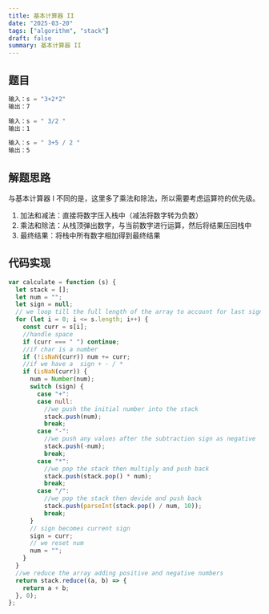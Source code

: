 ```yaml
---
title: 基本计算器 II
date: "2025-03-20"
tags: ["algorithm", "stack"]
draft: false
summary: 基本计算器 II
---
```


## 题目

```js
输入：s = "3+2*2"
输出：7
``` 

```js
输入：s = " 3/2 "
输出：1
``` 

```js
输入：s = " 3+5 / 2 "
输出：5
``` 

## 解题思路
与基本计算器 I 不同的是，这里多了乘法和除法，所以需要考虑运算符的优先级。
1. 加法和减法：直接将数字压入栈中（减法将数字转为负数）
2. 乘法和除法：从栈顶弹出数字，与当前数字进行运算，然后将结果压回栈中
3. 最终结果：将栈中所有数字相加得到最终结果

## 代码实现

```js
var calculate = function (s) {
  let stack = [];
  let num = "";
  let sign = null;
  // we loop till the full length of the array to account for last sign
  for (let i = 0; i <= s.length; i++) {
    const curr = s[i];
    //handle space
    if (curr === " ") continue;
    //if char is a number
    if (!isNaN(curr)) num += curr;
    //if we have a  sign + - / *
    if (isNaN(curr)) {
      num = Number(num);
      switch (sign) {
        case "+":
        case null:
          //we push the initial number into the stack
          stack.push(num);
          break;
        case "-":
          //we push any values after the subtraction sign as negative
          stack.push(-num);
          break;
        case "*":
          //we pop the stack then multiply and push back
          stack.push(stack.pop() * num);
          break;
        case "/":
          //we pop the stack then devide and push back
          stack.push(parseInt(stack.pop() / num, 10));
          break;
      }
      // sign becomes current sign
      sign = curr;
      // we reset num
      num = "";
    }
  }
  //we reduce the array adding positive and negative numbers
  return stack.reduce((a, b) => {
    return a + b;
  }, 0);
};
```






